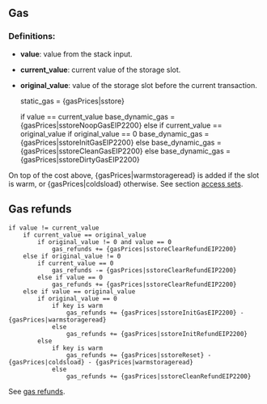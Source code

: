 ## Gas

### Definitions:
- **value**: value from the stack input.
- **current_value**: current value of the storage slot.
- **original_value**: value of the storage slot before the current transaction.

    static_gas = {gasPrices|sstore}

    if value == current_value
        base_dynamic_gas = {gasPrices|sstoreNoopGasEIP2200}
    else if current_value == original_value
        if original_value == 0
            base_dynamic_gas = {gasPrices|sstoreInitGasEIP2200}
        else
            base_dynamic_gas = {gasPrices|sstoreCleanGasEIP2200}
    else
        base_dynamic_gas = {gasPrices|sstoreDirtyGasEIP2200}

On top of the cost above, {gasPrices|warmstorageread} is added if the slot is warm, or {gasPrices|coldsload} otherwise. See section [access sets](/about).

## Gas refunds

    if value != current_value
        if current_value == original_value
            if original_value != 0 and value == 0
                gas_refunds += {gasPrices|sstoreClearRefundEIP2200}
        else if original_value != 0
            if current_value == 0
                gas_refunds -= {gasPrices|sstoreClearRefundEIP2200}
            else if value == 0
                gas_refunds += {gasPrices|sstoreClearRefundEIP2200}
        else if value == original_value
            if original_value == 0
                if key is warm
                    gas_refunds += {gasPrices|sstoreInitGasEIP2200} - {gasPrices|warmstorageread}
                else
                    gas_refunds += {gasPrices|sstoreInitRefundEIP2200}
            else
                if key is warm
                    gas_refunds += {gasPrices|sstoreReset} - {gasPrices|coldsload} - {gasPrices|warmstorageread}
                else
                    gas_refunds += {gasPrices|sstoreCleanRefundEIP2200}

See [gas refunds](/about).
